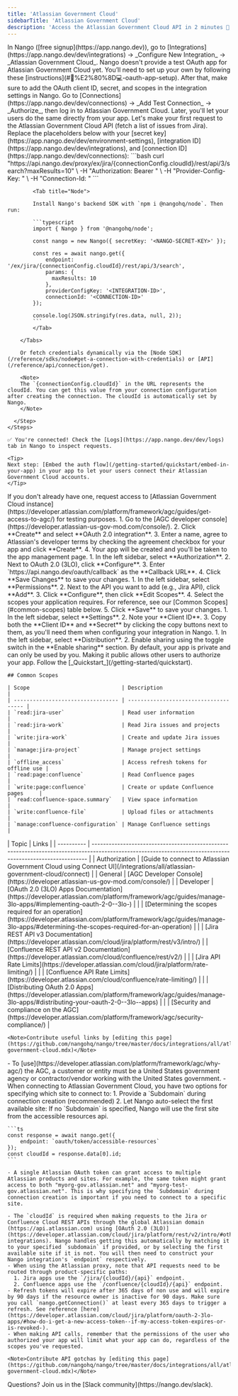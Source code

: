 ```yaml
---
title: 'Atlassian Government Cloud'
sidebarTitle: 'Atlassian Government Cloud'
description: 'Access the Atlassian Government Cloud API in 2 minutes 💨'
---
```


<Tabs>
  <Tab title="🚀 Quickstart">
    <Steps>
      <Step title="Create an integration">
        In Nango ([free signup](https://app.nango.dev)), go to [Integrations](https://app.nango.dev/dev/integrations) -> _Configure New Integration_ -> _Atlassian Government Cloud_. Nango doesn't provide a test OAuth app for Atlassian Government Cloud yet. You’ll need to set up your own by following these [instructions](#🧑%E2%80%8D💻-oauth-app-setup). After that, make sure to add the OAuth client ID, secret, and scopes in the integration settings in Nango.
      </Step>
      <Step title="Authorize Atlassian Government Cloud">
        Go to [Connections](https://app.nango.dev/dev/connections) -> _Add Test Connection_ -> _Authorize_, then log in to Atlassian Government Cloud. Later, you'll let your users do the same directly from your app.
      </Step>
      <Step title="Call the Atlassian Government Cloud API">
        Let's make your first request to the Atlassian Government Cloud API (fetch a list of issues from Jira). Replace the placeholders below with your [secret key](https://app.nango.dev/dev/environment-settings), [integration ID](https://app.nango.dev/dev/integrations), and [connection ID](https://app.nango.dev/dev/connections):
        <Tabs>
            <Tab title="cURL">
                ```bash
                curl "https://api.nango.dev/proxy/ex/jira/{connectionConfig.cloudId}/rest/api/3/search?maxResults=10" \
                  -H "Authorization: Bearer <NANGO-SECRET-KEY>" \
                  -H "Provider-Config-Key: <INTEGRATION-ID>" \
                  -H "Connection-Id: <CONNECTION-ID>"
                ```
            </Tab>

            <Tab title="Node">

            Install Nango's backend SDK with `npm i @nangohq/node`. Then run:

            ```typescript
            import { Nango } from '@nangohq/node';

            const nango = new Nango({ secretKey: '<NANGO-SECRET-KEY>' });

            const res = await nango.get({
                endpoint: '/ex/jira/{connectionConfig.cloudId}/rest/api/3/search',
                params: {
                  maxResults: 10
                },
                providerConfigKey: '<INTEGRATION-ID>',
                connectionId: '<CONNECTION-ID>'
            });

            console.log(JSON.stringify(res.data, null, 2));
            ```
            </Tab>

        </Tabs>

        Or fetch credentials dynamically via the [Node SDK](/reference/sdks/node#get-a-connection-with-credentials) or [API](/reference/api/connection/get).

        <Note>
        The `{connectionConfig.cloudId}` in the URL represents the cloudId. You can get this value from your connection configuration after creating the connection. The cloudId is automatically set by Nango.
        </Note>

      </Step>
    </Steps>

    ✅ You're connected! Check the [Logs](https://app.nango.dev/dev/logs) tab in Nango to inspect requests.

    <Tip>
    Next step: [Embed the auth flow](/getting-started/quickstart/embed-in-your-app) in your app to let your users connect their Atlassian Government Cloud accounts.
    </Tip>
  </Tab>
  <Tab title="🧑‍💻 OAuth app setup">
    <Steps>
      <Step title="Request access to an AGC developer account">
        If you don't already have one, request access to [Atlassian Government Cloud instance](https://developer.atlassian.com/platform/framework/agc/guides/get-access-to-agc/) for testing purposes. 
      </Step>
      <Step title="Create a new OAuth 2.0 (3LO) app for Government Cloud">
        1. Go to the [AGC developer console](https://developer.atlassian-us-gov-mod.com/console/).
        2. Click **Create** and select **OAuth 2.0 integration**.
        3. Enter a name, agree to Atlassian's developer terms by checking the agreement checkbox for your app and click **Create**.
        4. Your app will be created and you'll be taken to the app management page.
      </Step>
      <Step title="Configure OAuth 2.0 (3LO)">
        1. In the left sidebar, select **Authorization**.
        2. Next to OAuth 2.0 (3LO), click **Configure**.
        3. Enter `https://api.nango.dev/oauth/callback` as the **Callback URL**.
        4. Click **Save Changes** to save your changes.
      </Step>
      <Step title="Add API permissions">
        1. In the left sidebar, select **Permissions**.
        2. Next to the API you want to add (e.g., Jira API), click **Add**.
        3. Click **Configure**, then click **Edit Scopes**.
        4. Select the scopes your application requires. For reference, see our [Common Scopes](#common-scopes) table below.
        5. Click **Save** to save your changes.
      </Step>
      <Step title="Obtain your client credentials">
        1. In the left sidebar, select **Settings**.
        2. Note your **Client ID**.
        3. Copy both the **Client ID** and **Secret** by clicking the copy buttons next to them, as you'll need them when configuring your integration in Nango.
      </Step>
      <Step title="Make your app available to users">
        1. In the left sidebar, select **Distribution**.
        2. Enable sharing using the toggle switch in the **Enable sharing** section.
       <Note>By default, your app is private and can only be used by you. Making it public allows other users to authorize your app.</Note>
      </Step>
      <Step title="Next">
        Follow the [_Quickstart_](/getting-started/quickstart).
      </Step>
    </Steps>

    ## Common Scopes

    | Scope                             | Description                           |
    | --------------------------------- | ------------------------------------- |
    | `read:jira-user`                  | Read user information                 |
    | `read:jira-work`                  | Read Jira issues and projects         |
    | `write:jira-work`                 | Create and update Jira issues         |
    | `manage:jira-project`             | Manage project settings               |
    | `offline_access`                  | Access refresh tokens for offline use |
    | `read:page:confluence`            | Read Confluence pages                 |
    | `write:page:confluence`           | Create or update Confluence pages     |
    | `read:confluence-space.summary`   | View space information                |
    | `write:confluence-file`           | Upload files or attachments           |
    | `manage:confluence-configuration` | Manage Confluence settings            |


  </Tab>
  <Tab title="🔗 Useful links">
    | Topic      | Links                                                                                                                                                      |
    | ---------- | ---------------------------------------------------------------------------------------------------------------------------------------------------------- |
    | Authorization | [Guide to connect to Atlassian Government Cloud using Connect UI](/integrations/all/atlassian-government-cloud/connect) |
    | General    | [AGC Developer Console](https://developer.atlassian-us-gov-mod.com/console/)                                                                         |
    | Developer  | [OAuth 2.0 (3LO) Apps Documentation](https://developer.atlassian.com/platform/framework/agc/guides/manage-3lo-apps/#implementing-oauth-2-0--3lo-)         |
    |            | [Determining the scopes required for an operation](https://developer.atlassian.com/platform/framework/agc/guides/manage-3lo-apps/#determining-the-scopes-required-for-an-operation) |
    |            | [Jira REST API v3 Documentation](https://developer.atlassian.com/cloud/jira/platform/rest/v3/intro/)  
    |            | [Confluence REST API v2 Documentation](https://developer.atlassian.com/cloud/confluence/rest/v2/)                                                       |
    |            | [Jira API Rate Limits](https://developer.atlassian.com/cloud/jira/platform/rate-limiting/)                                                                      |
    |            | [Confluence API Rate Limits](https://developer.atlassian.com/cloud/confluence/rate-limiting/)                                                                      |
    |            | [Distributing OAuth 2.0 Apps](https://developer.atlassian.com/platform/framework/agc/guides/manage-3lo-apps/#distributing-your-oauth-2-0--3lo--apps)     |
    |            | [Security and compliance on the AGC](https://developer.atlassian.com/platform/framework/agc/security-compliance/)                                                                      |

    <Note>Contribute useful links by [editing this page](https://github.com/nangohq/nango/tree/master/docs/integrations/all/atlassian-government-cloud.mdx)</Note>
  </Tab>
  <Tab title="🚨 API gotchas">
    - To [use](https://developer.atlassian.com/platform/framework/agc/why-agc/) the AGC, a customer or entity must be a United States government agency or contractor/vendor working with the United States government.
    - When connecting to Atlassian Government Cloud, you have two options for specifying which site to connect to:
      1. Provide a `Subdomain` during connection creation (recommended)
      2. Let Nango auto-select the first available site: If no `Subdomain` is specified, Nango will use the first site from the accessible resources api.

    ```ts
    const response = await nango.get({
        endpoint: `oauth/token/accessible-resources`
    });
    const cloudId = response.data[0].id;
    ```

    - A single Atlassian OAuth token can grant access to multiple Atlassian products and sites. For example, the same token might grant access to both "myorg-gov.atlassian.net" and "myorg-test-gov.atlassian.net". This is why specifying the `Subdomain` during connection creation is important if you need to connect to a specific site.

    - The `cloudId` is required when making requests to the Jira or Confluence Cloud REST APIs through the global Atlassian domain (https://api.atlassian.com) using [OAuth 2.0 (3LO)](https://developer.atlassian.com/cloud/jira/platform/rest/v2/intro/#other-integrations). Nango handles getting this automatically by matching it to your specified `subdomain` if provided, or by selecting the first available site if it is not. You will then need to construct your Nango integration's `endpoint` respectively. 
    - When using the Atlassian proxy, note that API requests need to be routed through product-specific paths:
      1. Jira apps use the `/jira/{cloudId}/{api}` endpoint.
      2. Confluence apps use the `/confluence/{cloudId}/{api}` endpoint.
    - Refresh tokens will expire after 365 days of non use and will expire by 90 days if the resource owner is inactive for 90 days. Make sure you call `nango.getConnection()` at least every 365 days to trigger a refresh. See reference [here](https://developer.atlassian.com/cloud/jira/platform/oauth-2-3lo-apps/#how-do-i-get-a-new-access-token--if-my-access-token-expires-or-is-revoked-).
    - When making API calls, remember that the permissions of the user who authorized your app will limit what your app can do, regardless of the scopes you've requested.
    
    <Note>Contribute API gotchas by [editing this page](https://github.com/nangohq/nango/tree/master/docs/integrations/all/atlassian-government-cloud.mdx)</Note>
  </Tab>
</Tabs>

<Info>
    Questions? Join us in the [Slack community](https://nango.dev/slack).
</Info>
